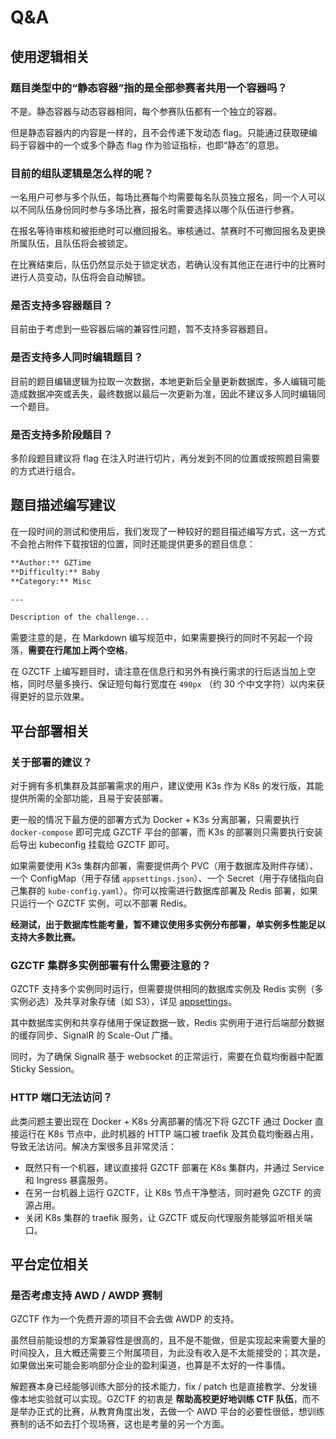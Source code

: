 # Q&A

## 使用逻辑相关

### 题目类型中的“静态容器”指的是全部参赛者共用一个容器吗？

不是。静态容器与动态容器相同，每个参赛队伍都有一个独立的容器。

但是静态容器内的内容是一样的，且不会传递下发动态 flag。只能通过获取硬编码于容器中的一个或多个静态 flag 作为验证指标，也即“静态”的意思。

### 目前的组队逻辑是怎么样的呢？

一名用户可参与多个队伍，每场比赛每个均需要每名队员独立报名，同一个人可以以不同队伍身份同时参与多场比赛，报名时需要选择以哪个队伍进行参赛。

在报名等待审核和被拒绝时可以撤回报名。审核通过、禁赛时不可撤回报名及更换所属队伍，且队伍将会被锁定。

在比赛结束后，队伍仍然显示处于锁定状态，若确认没有其他正在进行中的比赛时进行人员变动，队伍将会自动解锁。

### 是否支持多容器题目？

目前由于考虑到一些容器后端的兼容性问题，暂不支持多容器题目。

### 是否支持多人同时编辑题目？

目前的题目编辑逻辑为拉取一次数据，本地更新后全量更新数据库，多人编辑可能造成数据冲突或丢失，最终数据以最后一次更新为准，因此不建议多人同时编辑同一个题目。

### 是否支持多阶段题目？

多阶段题目建议将 flag 在注入时进行切片，再分发到不同的位置或按照题目需要的方式进行组合。

## 题目描述编写建议

在一段时间的测试和使用后，我们发现了一种较好的题目描述编写方式，这一方式不会抢占附件下载按钮的位置，同时还能提供更多的题目信息：

```md
**Author:** GZTime
**Difficulty:** Baby
**Category:** Misc

---

Description of the challenge...
```

需要注意的是，在 Markdown 编写规范中，如果需要换行的同时不另起一个段落，**需要在行尾加上两个空格**。

在 GZCTF 上编写题目时，请注意在信息行和另外有换行需求的行后适当加上空格，同时尽量多换行、保证短句每行宽度在 `490px` （约 30 个中文字符）以内来获得更好的显示效果。

## 平台部署相关

### 关于部署的建议？

对于拥有多机集群及其部署需求的用户，建议使用 K3s 作为 K8s 的发行版，其能提供所需的全部功能，且易于安装部署。

更一般的情况下最方便的部署方式为 Docker + K3s 分离部署，只需要执行 `docker-compose` 即可完成 GZCTF 平台的部署，而 K3s 的部署则只需要执行安装后导出 kubeconfig 挂载给 GZCTF 即可。

如果需要使用 K3s 集群内部署，需要提供两个 PVC（用于数据库及附件存储）、一个 ConfigMap（用于存储 `appsettings.json`）、一个 Secret（用于存储指向自己集群的 `kube-config.yaml`）。你可以按需进行数据库部署及 Redis 部署，如果只运行一个 GZCTF 实例，可以不部署 Redis。

**经测试，出于数据库性能考量，暂不建议使用多实例分布部署，单实例多性能足以支持大多数比赛。**

### GZCTF 集群多实例部署有什么需要注意的？

GZCTF 支持多个实例同时运行，但需要提供相同的数据库实例及 Redis 实例（多实例必选）及共享对象存储（如 S3），详见 [appsettings](/config/appsettings)。

其中数据库实例和共享存储用于保证数据一致，Redis 实例用于进行后端部分数据的缓存同步、SignalR 的 Scale-Out 广播。

同时，为了确保 SignalR 基于 websocket 的正常运行，需要在负载均衡器中配置 Sticky Session。

### HTTP 端口无法访问？

此类问题主要出现在 Docker + K8s 分离部署的情况下将 GZCTF 通过 Docker 直接运行在 K8s 节点中，此时机器的 HTTP 端口被 traefik 及其负载均衡器占用，导致无法访问。解决方案很多且非常灵活：

- 既然只有一个机器，建议直接将 GZCTF 部署在 K8s 集群内，并通过 Service 和 Ingress 暴露服务。
- 在另一台机器上运行 GZCTF，让 K8s 节点干净整洁，同时避免 GZCTF 的资源占用。
- 关闭 K8s 集群的 traefik 服务，让 GZCTF 或反向代理服务能够监听相关端口。

## 平台定位相关

### 是否考虑支持 AWD / AWDP 赛制

GZCTF 作为一个免费开源的项目不会去做 AWDP 的支持。

虽然目前能设想的方案兼容性是很高的，且不是不能做，但是实现起来需要大量的时间投入，且大概还需要三个附属项目，为此没有收入是不太能接受的；其次是，如果做出来可能会影响部分企业的盈利渠道，也算是不太好的一件事情。

解题赛本身已经能够训练大部分的技术能力，fix / patch 也是直接教学、分发镜像本地实验就可以实现。GZCTF 的初衷是 **帮助高校更好地训练 CTF 队伍**，而不是举办正式的比赛，从教育角度出发，去做一个 AWD 平台的必要性很低，想训练赛制的话不如去打个现场赛，这也是考量的另一个方面。
